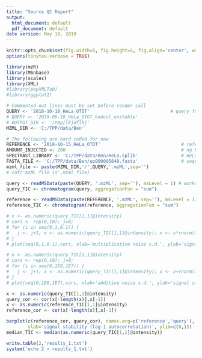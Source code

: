 ---
title: "Source QC Report"
output:
  html_document: default
  pdf_document: default
date version: May 10, 2019
---

[//]: # (This sub-report contains metrics related to the performance of the source. This includes metrics such as smoothness of the MS1 TIC reflecting source sputtering.

```{r Global Options, echo=FALSE}
knitr::opts_chunk$set(fig.width=5, fig.height=5, fig.align='center', warning=FALSE, message=FALSE, error=TRUE)
options(tinytex.verbose = TRUE)
```


[//]: # (1. Load R packages and specify the search parameters and sequence database)

```{r Setup, echo=FALSE}
library(mzR)
library(MSnbase)
library(scales)
library(XML)
#library(pepXMLTab)
#library(ggplot2)

# Commented out lines must be set before render call
QUERY <- '2018-10-18_HeLa_OTOT'                              # query for QC
# QUERY <- '2019-06-18_HeLa_OTOT_badcol_unstable'
# OUTPUT_DIR <- '/tmp/lkjdflkj'
MZML_DIR <- 'C:/TPP/data/Ben'

# The following are hard coded for now
REFERENCE <- '2018-10-15_HeLa_OTOT'                              # reference (could be local)
AMOUNT_INJECTED <- 200                                           # ng HeLa injected (reference)
SPECTRAST_LIBRARY <- 'C:/TPP/data/Ben/HeLa.splib'                # HeLa library
FASTA_FILE <- 'C:/TPP/data/Ben/up000005640.fasta'                # sequence database
mzml_file <- paste(MZML_DIR,'/',QUERY,'.mzML',sep='')
# cat('mzML file is',mzml_file)
```


[//]: # (2. Look up instrument manufacturer and model from query mzML file)

[//]: # (Here we read in instrument metadata from the mzML file using the mzR package) 

```{r Compare signal stability, echo=FALSE}
query <- readMSData(paste(QUERY, '.mzML', sep=''), msLevel = 1) # works, but quite slow...
query_TIC <- chromatogram(query, aggregationFun = "sum")

reference <- readMSData(paste(REFERENCE, '.mzML', sep=''), msLevel = 1)
reference_TIC <- chromatogram(reference, aggregationFun = "sum")

# x <- as.numeric(query_TIC[1,1]@intensity)
# cors <- rep(0,10); j=0;
# for (i in seq(0,1,0.1)) {
#   j <- j+1; x <- as.numeric(query_TIC[1,1]@intensity); x <- x*rnorm(length(x), mean=1, sd=i); query_cor # <- cor(x[-length(x)],x[-1]); cors[j] <- query_cor
# }
# plot(seq(0,1,0.1),cors, xlab='multiplicative noise s.d.', ylab='signal stability (cor)')  

# x <- as.numeric(query_TIC[1,1]@intensity)
# cors <- rep(0,10); j=0;
# for (i in seq(0,1E8,1E7)) {
#   j <- j+1; x <- as.numeric(query_TIC[1,1]@intensity); x <- x+rnorm(length(x), mean=0, sd=i); query_cor # <- cor(x[-length(x)],x[-1]); cors[j] <- query_cor
# }
# plot(seq(0,1E8,1E7),cors, xlab='additive noise s.d.', ylab='signal stability (cor)')  

x <- as.numeric(query_TIC[1,1]@intensity)
query_cor <- cor(x[-length(x)],x[-1])
x <- as.numeric(reference_TIC[1,1]@intensity)
reference_cor <- cor(x[-length(x)],x[-1])

barplot(c(reference_cor, query_cor), names.arg=c('reference','query'), col=c("green","blue"),
        ylab='signal stability (lag-1 autocorrelation)', ylim=c(0,1))
median_TIC <- median(as.numeric(query_TIC[1,1]@intensity))

write.table(2,'results_1.txt')
system('echo 2 > results_1.txt')
```
\begin{center}Figure 1: Signal stability of reference (green) and query (blue).\end{center}